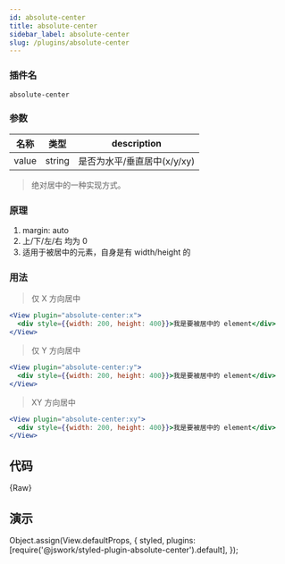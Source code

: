 ```yaml
---
id: absolute-center
title: absolute-center
sidebar_label: absolute-center
slug: /plugins/absolute-center
---
```


### 插件名

```config
absolute-center
```

### 参数

| 名称  | 类型   | description                 |
| ----- | ------ | --------------------------- |
| value | string | 是否为水平/垂直居中(x/y/xy) |

> 绝对居中的一种实现方式。

### 原理

1. margin: auto
2. 上/下/左/右 均为 0
3. 适用于被居中的元素，自身是有 width/height 的

### 用法

> 仅 X 方向居中

```jsx
<View plugin="absolute-center:x">
  <div style={{width: 200, height: 400}}>我是要被居中的 element</div>
</View>
```

> 仅 Y 方向居中

```jsx
<View plugin="absolute-center:y">
  <div style={{width: 200, height: 400}}>我是要被居中的 element</div>
</View>
```

> XY 方向居中

```jsx
<View plugin="absolute-center:xy">
  <div style={{width: 200, height: 400}}>我是要被居中的 element</div>
</View>
```

## 代码

<CodeBlock className="language-jsx">{Raw}</CodeBlock>


## 演示
Object.assign(View.defaultProps, {
  styled,
  plugins: [require('@jswork/styled-plugin-absolute-center').default],
});

<View debug relative w={400} auto h={400}>
  <View
    plugin="absolute-center:xy"
    debug
    bg="#f60"
    style={{width: 200, height: 120}}
  />
</View>